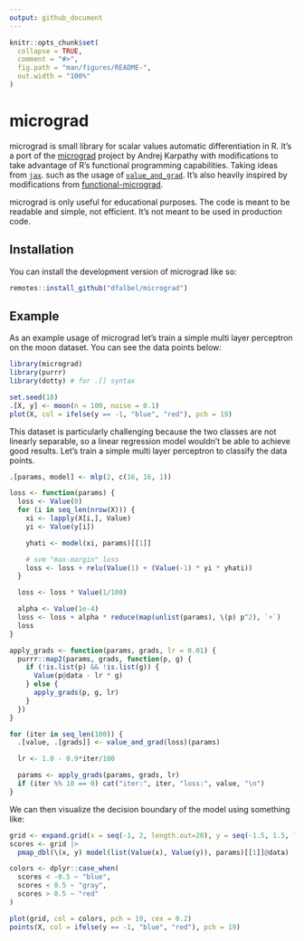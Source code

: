 ```yaml
---
output: github_document
---
```


<!-- README.md is generated from README.Rmd. Please edit that file -->

```r
knitr::opts_chunk$set(
  collapse = TRUE,
  comment = "#>",
  fig.path = "man/figures/README-",
  out.width = "100%"
)
```

# micrograd

<!-- badges: start -->
<!-- badges: end -->

micrograd is small library for scalar values automatic differentiation in R.
It's a port of the [micrograd](https://github.com/karpathy/micrograd) project by Andrej Karpathy 
with modifications to take advantage of R's functional programming capabilities. Taking ideas from [`jax`](https://jax.readthedocs.io).
such as the usage of [`value_and_grad`](https://jax.readthedocs.io/en/latest/_autosummary/jax.value_and_grad.html). It's also heavily inspired by modifications from [functional-micrograd](https://gist.github.com/cghawthorne/68af5fd4a9110076e5b23f056b9653dd).

micrograd is only useful for educational purposes. The code is meant to be readable and simple, not efficient. It's not meant to be used in production code.


## Installation

You can install the development version of micrograd like so:

``` r
remotes::install_github("dfalbel/micrograd")
```

## Example

As an example usage of micrograd let's train a simple multi layer perceptron on the
moon dataset. You can see the data points below:

```r
library(micrograd)
library(purrr)
library(dotty) # for .[] syntax

set.seed(18)
.[X, y] <- moon(n = 100, noise = 0.1)
plot(X, col = ifelse(y == -1, "blue", "red"), pch = 19)
```

This dataset is particularly challenging because the two classes are not linearly separable, so a linear regression model wouldn't be able to achieve good results. Let's train a simple multi layer perceptron to classify the data points.

```r
.[params, model] <- mlp(2, c(16, 16, 1))

loss <- function(params) {
  loss <- Value(0)
  for (i in seq_len(nrow(X))) {
    xi <- lapply(X[i,], Value)
    yi <- Value(y[i])

    yhati <- model(xi, params)[[1]]

    # svm "max-margin" loss
    loss <- loss + relu(Value(1) + (Value(-1) * yi * yhati))
  }

  loss <- loss * Value(1/100)

  alpha <- Value(1e-4)
  loss <- loss + alpha * reduce(map(unlist(params), \(p) p^2), `+`)
  loss
}

apply_grads <- function(params, grads, lr = 0.01) {
  purrr::map2(params, grads, function(p, g) {
    if (!is.list(p) && !is.list(g)) {
      Value(p@data - lr * g)
    } else {
      apply_grads(p, g, lr)
    }
  })
}

for (iter in seq_len(100)) {
  .[value, .[grads]] <- value_and_grad(loss)(params)

  lr <- 1.0 - 0.9*iter/100

  params <- apply_grads(params, grads, lr)
  if (iter %% 10 == 0) cat("iter:", iter, "loss:", value, "\n")
}
```

We can then visualize the decision boundary of the model using something like:

```r
grid <- expand.grid(x = seq(-1, 2, length.out=20), y = seq(-1.5, 1.5, length.out=20))
scores <- grid |> 
  pmap_dbl(\(x, y) model(list(Value(x), Value(y)), params)[[1]]@data)

colors <- dplyr::case_when(
  scores < -0.5 ~ "blue", 
  scores < 0.5 ~ "gray", 
  scores > 0.5 ~ "red"
)

plot(grid, col = colors, pch = 19, cex = 0.2)
points(X, col = ifelse(y == -1, "blue", "red"), pch = 19)
```

